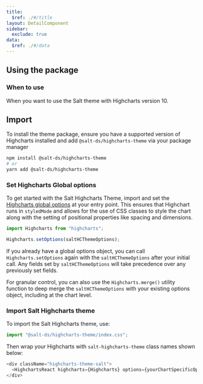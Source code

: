 ```yaml
---
title:
  $ref: ./#/title
layout: DetailComponent
sidebar:
  exclude: true
data:
  $ref: ./#/data
---
```


## Using the package

### When to use

When you want to use the Salt theme with Highcharts version 10.

## Import

To install the theme package, ensure you have a supported version of Highcharts installed and add `@salt-ds/highcharts-theme` via your package manager

```bash
npm install @salt-ds/highcharts-theme
# or
yarn add @salt-ds/highcharts-theme

```

### Set Highcharts Global options

To get started with the Salt Highcharts Theme, import and set the [Highcharts global options](https://www.highcharts.com/docs/getting-started/how-to-set-options) at your entry point. This ensures that Highchart runs in `styledMode` and allows for the use of CSS classes to style the chart
along with the setting of positional properties like spacing and dimensions.

```js
import Highcharts from "highcharts";

Highcharts.setOptions(saltHCThemeOptions);
```

<Callout title="Note">

If you already have a global options object, you can call `Highcharts.setOptions` again with the `saltHCThemeOptions` after your initial call. Any fields set by `saltHCThemeOptions` will take precedence over any previously set fields.

For granular control, you can also use the `Highcharts.merge()` utility function to deep merge the `saltHCThemeOptions` with your existing options object, including at the chart level.

</Callout>

### Import Salt Highcharts theme

To import the Salt Highcharts theme, use:

```js
import "@salt-ds/highcharts-theme/index.css";
```

Then wrap your Highcharts with `salt-highcharts-theme` class names shown below:

```js
<div className="highcharts-theme-salt">
  <HighchartsReact highcharts={Highcharts} options={yourChartSpecificOptions} />
</div>
```
